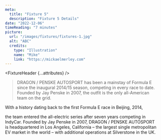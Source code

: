 ```yaml
---
meta:
  title: "Fixture 5"
  description: "Fixture 5 Details"
date: "2022-12-06"
timeReading: "7 minutes"
picture:
  url: "/images/fixtures/fixtures-1.jpg"
  alt: "ABC"
  credits:
    type: "Illustration"
    name: "Mike"
    link: "https://mickaelmerley.com"
---
```



<FixtureHeader {...attributes} />

<div className="article-content">

> DRAGON / PENSKE AUTOSPORT has been a mainstay of Formula E since the inaugural 2014/15 season, competing in every race to date. Founded by Jay Penske in 2007, the outfit is the only all-American team on the grid.

With a history dating back to the first Formula E race in Beijing, 2014,

the team entered the all-electric series after seven years competing in IndyCar. Founded by Jay Penske in 2007, DRAGON / PENSKE AUTOSPORT is headquartered in Los Angeles, California – the largest single metropolitan EV market in the world – with additional operations at Silverstone in the UK.

</div>

